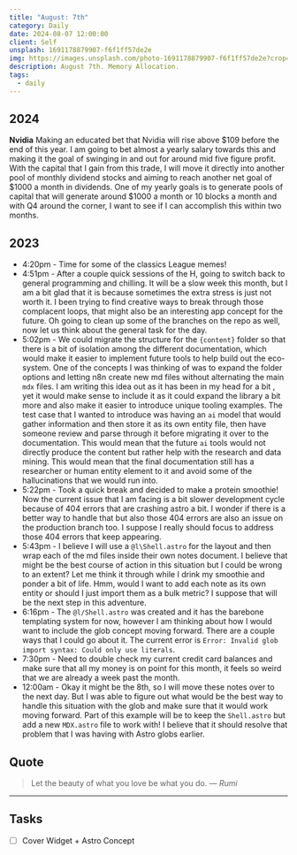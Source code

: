 ```yaml
---
title: "August: 7th"
category: Daily
date: 2024-08-07 12:00:00
client: Self
unsplash: 1691178879907-f6f1ff57de2e
img: https://images.unsplash.com/photo-1691178879907-f6f1ff57de2e?crop=entropy&cs=srgb&fm=jpg&ixid=MnwzNjM5Nzd8MHwxfHJhbmRvbXx8fHx8fHx8fDE2ODE3NDg2ODY&ixlib=rb-4.0.3&q=85
description: August 7th. Memory Allocation.
tags:
  - daily
---
```


## 2024

**Nvidia**
Making an educated bet that Nvidia will rise above $109 before the end of this year.
I am going to bet almost a yearly salary towards this and making it the goal of swinging in and out for around mid five figure profit.
With the capital that I gain from this trade, I will move it directly into another pool of monthly dividend stocks and aiming to reach another net goal of $1000 a month in dividends.
One of my yearly goals is to generate pools of capital that will generate around $1000 a month or 10 blocks a month and with Q4 around the corner, I want to see if I can accomplish this within two months.


## 2023
- 4:20pm - Time for some of the classics League memes! 
- 4:51pm - After a couple quick sessions of the H, going to switch back to general programming and chilling. It will be a slow week this month, but I am a bit glad that it is because sometimes the extra stress is just not worth it. I been trying to find creative ways to break through those complacent loops, that might also be an interesting app concept for the future. Oh going to clean up some of the branches on the repo as well, now let us think about the general task for the day.
- 5:02pm - We could migrate the structure for the `{content}` folder so that there is a bit of isolation among the different documentation, which would make it easier to implement future tools to help build out the eco-system. One of the concepts I was thinking of was to expand the folder options and letting n8n create new md files without alternating the main `mdx` files. I am writing this idea out as it has been in my head for a bit , yet it would make sense to include it as it could expand the library a bit more and also make it easier to introduce unique tooling examples. The test case that I wanted to introduce was having an `ai` model that would gather information and then store it as its own entity file, then have someone review and parse through it before migrating it over to the documentation. This would mean that the future `ai` tools would not directly produce the content but rather help with the research and data mining. This would mean that the final documentation still has a researcher or human entity element to it and avoid some of the hallucinations that we would run into.  
- 5:22pm - Took a quick break and decided to make a protein smoothie! Now the current issue that I am facing is a bit slower development cycle because of 404 errors that are crashing astro a bit. I wonder if there is a better way to handle that but also those 404 errors are also an issue on the production branch too. I suppose I really should focus to address those 404 errors that keep appearing.
- 5:43pm - I believe I will use a `@l\Shell.astro` for the layout and then wrap each of the md files inside their own notes document. I believe that might be the best course of action in this situation but I could be wrong to an extent? Let me think it through while I drink my smoothie and ponder a bit of life. Hmm, would I want to add each note as its own entity or should I just import them as a bulk metric? I suppose that will be the next step in this adventure.
- 6:16pm - The `@l/Shell.astro` was created and it has the barebone templating system for now, however I am thinking about how I would want to include the glob concept moving forward. There are a couple ways that I could go about it. The current error is `Error: Invalid glob import syntax: Could only use literals`.
- 7:30pm - Need to double check my current credit card balances and make sure that all my money is on point for this month, it feels so weird that we are already a week past the month. 
- 12:00am - Okay it might be the 8th, so I will move these notes over to the next day. But I was able to figure out what would be the best way to handle this situation with the glob and make sure that it would work moving forward. Part of this example will be to keep the `Shell.astro` but add a new `MDX.astro` file to work with! I believe that it should resolve that problem that I was having with Astro globs earlier. 

## Quote

> Let the beauty of what you love be what you do.
> — <cite>Rumi</cite>

---

## Tasks

- [ ] Cover Widget + Astro Concept